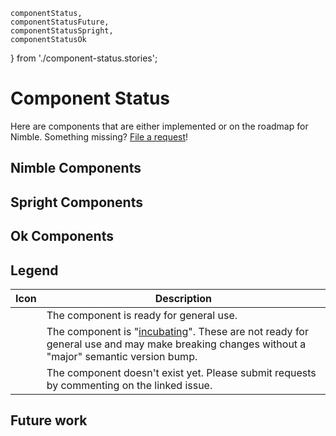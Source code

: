     componentStatus,
    componentStatusFuture,
    componentStatusSpright,
    componentStatusOk
} from './component-status.stories';

<Meta title="Component Status" />

# Component Status

Here are components that are either implemented or on the roadmap for Nimble.
Something missing?
[File a request](https://github.com/ni/nimble/issues/new/choose)!

## Nimble Components

<p>
    <Story of={componentStatus} />
</p>

## Spright Components

<p>
    <Story of={componentStatusSpright} />
</p>

## Ok Components

<p>
    <Story of={componentStatusOk} />
</p>

## Legend

| Icon                                                             | Description                                                                                                                                                              |
| ---------------------------------------------------------------- | ------------------------------------------------------------------------------------------------------------------------------------------------------------------------ |
| <nimble-icon-check severity="success"></nimble-icon-check>       | The component is ready for general use.                                                                                                                                  |
| <nimble-icon-triangle severity="warning"></nimble-icon-triangle> | The component is "[incubating](/docs/incubating-docs--docs)". These are not ready for general use and may make breaking changes without a "major" semantic version bump. |
| <nimble-icon-xmark severity="error"></nimble-icon-xmark>         | The component doesn't exist yet. Please submit requests by commenting on the linked issue.                                                                               |

## Future work

<p>
    <Story of={componentStatusFuture} />
</p>
